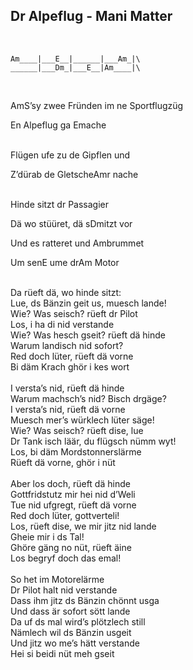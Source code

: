 ## Dr Alpeflug - Mani Matter
\
```
Am____|___E__|______|___Am_|\
______|___Dm_|___E__|Am____|\
```
\
<p class='song show-chords'><span class='chord'>Am</span>S'sy zwee Fründen im ne Sportflugzüg</p>
<p class='song show-chords'>En Alpeflug ga <span class='chord'>E</span>mache</p>
\
Flügen ufe zu de Gipflen und\
<p class='song show-chords'>Z'dürab de Gletsche<span class='chord'>Am</span>r nache</p>
\
Hinde sitzt dr Passagier\
<p class='song show-chords'>Dä wo stüüret, dä s<span class='chord'>Dm</span>itzt vor</p>
<p class='song show-chords'>Und es ratteret und <span class='chord'>Am</span>brummet</p>
<p class='song show-chords'>Um sen<span class='chord'>E</span> ume dr<span class='chord'>Am</span> Motor</p>
\
Da rüeft dä, wo hinde sitzt:\
Lue, ds Bänzin geit us, muesch lande!\
Wie? Was seisch? rüeft dr Pilot\
Los, i ha di nid verstande\
Wie? Was hesch gseit? rüeft dä hinde\
Warum landisch nid sofort?\
Red doch lüter, rüeft dä vorne\
Bi däm Krach ghör i kes wort\
\
I versta's nid, rüeft dä hinde\
Warum machsch's nid? Bisch drgäge?\
I versta's nid, rüeft dä vorne\
Muesch mer's würklech lüter säge!\
Wie? Was seisch? rüeft dise, lue\
Dr Tank isch läär, du flügsch nümm wyt!\
Los, bi däm Mordstonnerslärme\
Rüeft dä vorne, ghör i nüt\
\
Aber los doch, rüeft dä hinde\
Gottfridstutz mir hei nid d'Weli\
Tue nid ufgregt, rüeft dä vorne\
Red doch lüter, gottverteli!\
Los, rüeft dise, we mir jitz nid lande\
Gheie mir i ds Tal!\
Ghöre gäng no nüt, rüeft äine\
Los begryf doch das emal!\
\
So het im Motorelärme\
Dr Pilot halt nid verstande\
Dass ihm jitz ds Bänzin chönnt usga\
Und dass är sofort sött lande\
Da uf ds mal wird's plötzlech still\
Nämlech wil ds Bänzin usgeit\
Und jitz wo me's hätt verstande\
Hei si beidi nüt meh gseit \
\
\
